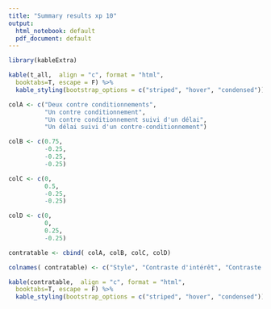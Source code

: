 ```yaml
---
title: "Summary results xp 10"
output:
  html_notebook: default
  pdf_document: default
---
```





```r
library(kableExtra)

kable(t_all,  align = "c", format = "html",
  booktabs=T, escape = F) %>%
  kable_styling(bootstrap_options = c("striped", "hover", "condensed"))

```

```r
colA <- c("Deux contre conditionnements",
          "Un contre conditionnement",
          "Un contre conditionnement suivi d'un délai",
          "Un délai suivi d'un contre-conditionnement")

colB <- c(0.75,
          -0.25,
          -0.25,
          -0.25)

colC <- c(0,
          0.5,
          -0.25,
          -0.25)

colD <- c(0,
          0,
          0.25,
          -0.25)

contratable <- cbind( colA, colB, colC, colD)

colnames( contratable) <- c("Style", "Contraste d'intérêt", "Contraste résiduel 1", "Contraste résiduel 2")

kable(contratable,  align = "c", format = "html",
  booktabs=T, escape = F) %>%
  kable_styling(bootstrap_options = c("striped", "hover", "condensed"))

```
